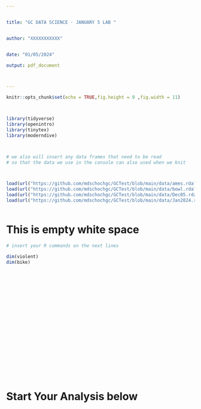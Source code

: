 ---


title: "GC DATA SCIENCE - JANUARY 5 LAB "


author: "XXXXXXXXXXX"


date: "01/05/2024"

output: pdf_document



---


```{r setup, include=FALSE}


knitr::opts_chunk$set(echo = TRUE,fig.height = 9 ,fig.width = 11)




```



```{r include = FALSE, warning = FALSE, results = FALSE}


library(tidyverse)
library(openintro)
library(tinytex)
library(moderndive)



# we also will insert any data frames that need to be read
# so that the data we use in the console can also used when we knit



load(url("https://github.com/mdschochgc/GCTest/blob/main/data/ames.rda?raw=true"))
load(url("https://github.com/mdschochgc/GCTest/blob/main/data/bowl.rda?raw=true"))
load(url("https://github.com/mdschochgc/GCTest/blob/main/data/Dec05.rda?raw=true"))
load(url("https://github.com/mdschochgc/GCTest/blob/main/data/Jan2024.rda?raw=true"))



```


# This is empty white space 





```{r "TEST", error = TRUE, warning = FALSE}


# insert your R commands on the next lines

dim(violent)
dim(bike)























```



# Start Your Analysis below
















